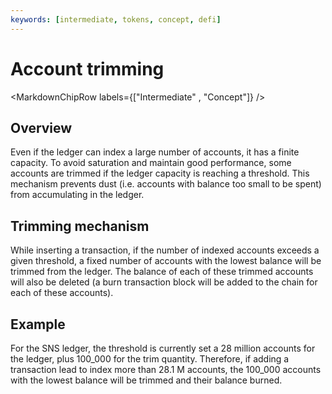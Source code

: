 ```yaml
---
keywords: [intermediate, tokens, concept, defi]
---
```




# Account trimming

<MarkdownChipRow labels={["Intermediate" , "Concept"]} />

## Overview
Even if the ledger can index a large number of accounts, it has a finite capacity.
To avoid saturation and maintain good performance,
some accounts are trimmed if the ledger capacity is reaching a threshold.
This mechanism prevents dust (i.e. accounts with balance too small to be spent) from accumulating in the ledger.

## Trimming mechanism

While inserting a transaction, if the number of indexed accounts exceeds a given threshold,
a fixed number of accounts with the lowest balance will be trimmed from the ledger.
The balance of each of these trimmed accounts will also be deleted
(a burn transaction block will be added to the chain for each of these accounts).

## Example

For the SNS ledger, the threshold is currently set a 28 million accounts for the ledger, plus 100_000 for the
trim quantity.
Therefore, if adding a transaction lead to index more than 28.1 M accounts, the 100_000 accounts with the lowest
balance will be trimmed and their balance burned.
